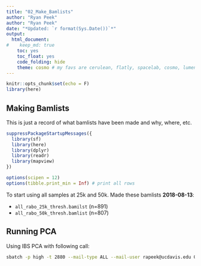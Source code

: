 ```yaml
---
title: "02_Make_Bamlists"
author: "Ryan Peek"
author: "Ryan Peek"
date: "*Updated: `r format(Sys.Date())`*"
output: 
  html_document:
#    keep_md: true
    toc: yes
    toc_float: yes
    code_folding: hide
    theme: cosmo # my favs are cerulean, flatly, spacelab, cosmo, lumen
---
```


```r
knitr::opts_chunk$set(echo = F)
library(here)
```

## Making Bamlists

This is just a record of what bamlists have been made and why, where, etc.

```r
suppressPackageStartupMessages({
  library(sf)
  library(here)
  library(dplyr)
  library(readr)
  library(mapview)
})

options(scipen = 12)
options(tibble.print_min = Inf) # print all rows 
```

To start using all samples at 25k and 50k. Made these bamlists **2018-08-13**:  

 - `all_rabo_25k_thresh.bamilst` (n=891)
 - `all_rabo_50k_thresh.bamlist` (n=807)

## Running PCA

Using IBS PCA with following call:

```bash

sbatch -p high -t 2880 --mail-type ALL --mail-user rapeek@ucdavis.edu 03_pca_ibs.sh all_rabo_25k_thresh.bamlist all_rabo_25k

```
